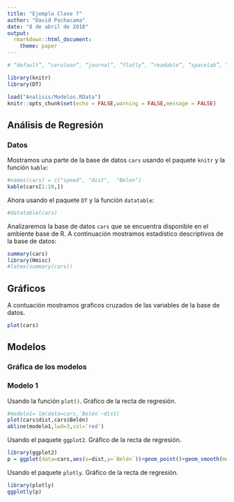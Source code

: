```yaml
---
title: "Ejemplo Clase 7"
author: "David Pachacama"
date: "8 de abril de 2018"
output:
  rmarkdown::html_document:
    theme: paper
---
```


```r
# “default”, “cerulean”, “journal”, “flatly”, “readable”, “spacelab”, “united”, “cosmo”, “lumen”, “paper”, “sandstone”, “simplex”, “yeti”

library(knitr)
library(DT)

load("Analisis/Modelos.RData")
knitr::opts_chunk$set(echo = FALSE,warning = FALSE,message = FALSE)
```

## Análisis de Regresión

### Datos

Mostramos una parte de la base de datos `cars` usando el paquete `knitr` y la función `kable`:

```r
#names(cars) = c("speed", "dist",  "Belen")
kable(cars[1:10,])
```

Ahora usando el paquete `DT` y la función `datatable`:

```r
#datatable(cars)
```



Analizaremos la base de datos `cars` que se encuentra disponible en el ambiente base de R. A continuación mostramos estadístico descriptivos de la base de datos:

```r
summary(cars)
library(Hmisc)
#latex(summary(cars))
```

## Gráficos

A contuación mostramos graficos cruzados de las variables de la base de datos.

```r
plot(cars)
```

## Modelos

### Gráfica de los modelos

### Modelo 1

Usando la función `plot()`. Gráfico de la recta de regresión.

```r
#modelo1= lm(data=cars,`Belén`~dist)
plot(cars$dist,cars$Belén)
abline(modelo1,lwd=3,col='red')
```

Usando el paquete `ggplot2`. Gráfico de la recta de regresión.

```r
library(ggplot2)
p = ggplot(data=cars,aes(x=dist,y=`Belén`))+geom_point()+geom_smooth(method=lm)
```

Usando el paquete `plotly`. Gráfico de la recta de regresión.

```r
library(plotly)
ggplotly(p)


```


